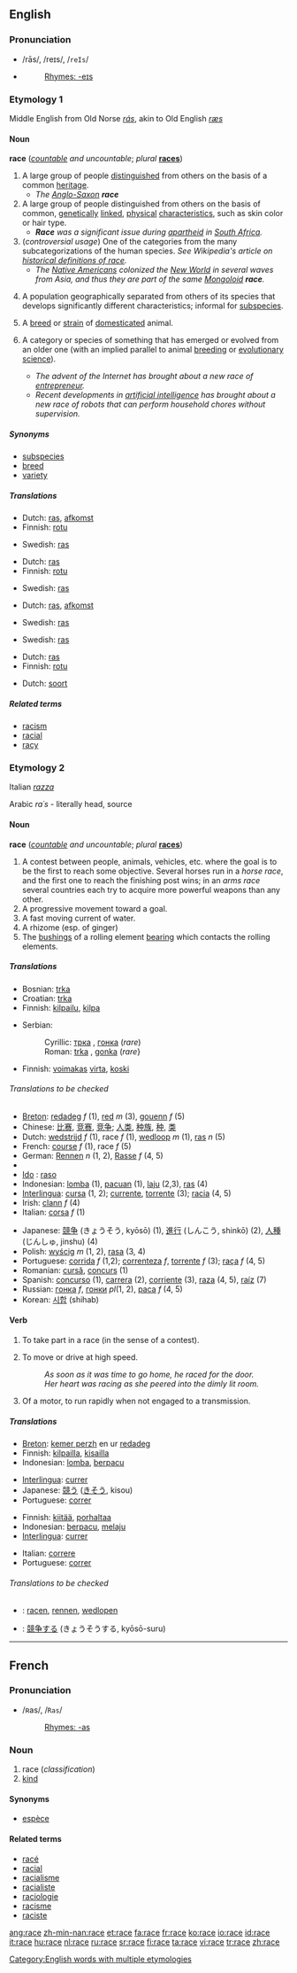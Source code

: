 ==English==

{{rank|fast|middle|effort|881|race|ladies|rise|looks}}

===Pronunciation===
*/rās/, /reɪs/, /<tt>reIs</tt>/
*{{audio|en-us-race.ogg|Audio (US)}}
*:[[Rhymes:English:-eɪs|Rhymes: -eɪs]]

===Etymology 1===
Middle English from Old Norse ''[[rás]]'', akin to Old English ''[[ræs]]''

====Noun====
'''race''' (''[[countable]] and uncountable''; ''plural'' '''[[races]]''')

# A large group of people [[distinguish]]ed from others on the basis of a common [[heritage]].
#* ''The [[Anglo-Saxon]] '''race'''''
# A large group of people distinguished from others on the basis of common, [[genetically]] [[linked]], [[physical]] [[characteristic]]s, such as skin color or hair type.
#* '''''Race''' was a significant issue during [[apartheid]] in [[South Africa]].''
# (''controversial usage'') One of the categories from the many subcategorizations of the human species. ''See Wikipedia's article on [[w:Race_(historical_definitions)|historical definitions of race]].''
#* ''The [[Native American]]s colonized the [[New World]] in several waves from Asia, and thus they are part of the same [[Mongoloid]] '''race'''.''
# {{biology}} A population geographically separated from others of its species that develops significantly different characteristics; informal for [[subspecies]].
# A [[breed]] or [[strain]] of [[domesticate]]d animal.
# {{figurative}} A category or species of something that has emerged or evolved from an older one (with an implied parallel to animal [[breeding]] or [[evolutionary science]]).
#* ''The advent of the Internet has brought about a new race of [[entrepreneur]].''
#* ''Recent developments in [[artificial intelligence]] has brought about a new race of robots that can perform household chores without supervision.''

=====Synonyms=====
* [[subspecies]]
* [[breed]]
* [[variety]]

=====Translations=====
{{trans-top|A large group of people set apart from others on the basis of a common heritage}}
*Dutch: [[ras]], [[afkomst]]
*Finnish: [[rotu]]
{{trans-mid}}
*Swedish: [[ras]] {{c}}
{{trans-bottom}}

{{trans-top|A large group of people set apart from others on the basis of common, genetically-linked, physical characteristics}}
*Dutch: [[ras]]
*Finnish: [[rotu]]
{{trans-mid}}
*Swedish: [[ras]] {{c}}
{{trans-bottom}}

{{trans-top|One of the categories from the many subcategorizations of the human species}}
*Dutch: [[ras]], [[afkomst]]
{{trans-mid}}
*Swedish: [[ras]] {{c}}
{{trans-bottom}}

{{trans-top|A population geographically separated from others of its species that develops significantly different characteristics; informal for subspecies}}
{{trans-mid}}
*Swedish: [[ras]] {{c}}
{{trans-bottom}}

{{trans-top|A breed or strain of domesticated animal}}
*Dutch: [[ras]]
*Finnish: [[rotu]]
{{trans-mid}}
{{trans-bottom}}

{{trans-top|A category or species of something that has emerged or evolved from an older one}}
*Dutch: [[soort]]
{{trans-mid}}
{{trans-bottom}}

=====Related terms=====
* [[racism]]
* [[racial]]
* [[racy]]

===Etymology 2===
Italian ''[[razza]]''

Arabic ''ra´s'' - literally head, source

====Noun====
'''race''' (''[[countable]] and uncountable''; ''plural'' '''[[races]]''')

# A contest between people, animals, vehicles, etc. where the goal is to be the first to reach some objective. Several horses run in a ''horse race'', and the first one to reach the finishing post wins; in an ''arms race'' several countries each try to acquire more powerful weapons than any other.
# A progressive movement toward a goal.
# A fast moving current of water.
# A rhizome (esp. of ginger)
# The [[bushing]]s of a rolling element [[bearing]] which contacts the rolling elements.

=====Translations=====
{{trans-top|A contest}}
*Bosnian: [[trka]] {{f}}
*Croatian: [[trka]] {{f}}
*Finnish: [[kilpailu]], [[kilpa]]
{{trans-mid}}
*Serbian:
*:Cyrillic: [[трка]] {{f}}, [[гонка]] {{f}} (''rare'')
*:Roman: [[trka]] {{f}}, [[gonka]] {{f}} (''rare''}
{{trans-bottom}}

{{trans-top|A progressive movement toward a goal}}
{{trans-mid}}
{{trans-bottom}}

{{trans-top|A fast moving current of water}}
*Finnish: [[voimakas]] [[virta]], [[koski]]
{{trans-mid}}
{{trans-bottom}}

{{trans-top|A rhizome}}
{{trans-mid}}
{{trans-bottom}}

{{trans-top|The bushings of a rolling element}}
{{trans-mid}}
{{trans-bottom}}

======Translations to be checked======
{{checktrans}}
{{top}}
*[[Breton]]: [[redadeg]] ''f'' (1), [[red#Breton|red]] ''m'' (3), [[gouenn]] ''f'' (5)
*Chinese: [[比赛]], [[竞赛]], [[竞争]]; [[人类]], [[种族]], [[种]], [[类]]
*Dutch: [[wedstrijd]] ''f'' (1), race ''f'' (1), [[wedloop]] ''m'' (1), [[ras]] ''n'' (5)
*French: [[course#French|course]] ''f'' (1), race ''f'' (5)
*German: [[Rennen]] ''n'' (1, 2), [[Rasse]] ''f'' (4, 5)
*{{hu1|verseny}}
* [[Ido]] : [[raso]]
*Indonesian: [[lomba]] (1), [[pacu]]an (1), [[laju]] (2,3), [[ras]] (4)
*[[Interlingua]]: [[cursa]] (1, 2); [[currente]], [[torrente#Interlingua|torrente]] (3); [[racia]] (4, 5)
*Irish: [[clann]] ''f'' (4)
*Italian: [[corsa#Italian|corsa]] ''f'' (1)
{{mid}}
*Japanese: [[競争]] (きょうそう, kyōsō) (1), [[進行]] (しんこう, shinkō) (2), [[人種]] (じんしゅ, jinshu) (4)
*Polish: [[wyścig]] ''m'' (1, 2), [[rasa]] (3, 4)
*Portuguese: [[corrida#Portuguese|corrida]] ''f'' (1,2); [[correnteza]] ''f'', [[torrente#Portuguese|torrente]] ''f'' (3); [[raça]] ''f'' (4, 5)
*Romanian: [[cursă]], [[concurs]] (1)
*Spanish: [[concurso]] (1), [[carrera]] (2), [[corriente]] (3), [[raza]] (4, 5), [[raíz]] (7)
*Russian: [[гонка]] ''f'', [[гонки]] ''pl''(1, 2), [[раса]] ''f'' (4, 5)
*Korean: [[시합]] (shihab)
{{bottom}}

====Verb====
{{en-verb|rac|ing}}

# {{intransitive}} To take part in a race (in the sense of a contest).
# {{intransitive}} To move or drive at high speed.
#:''As soon as it was time to go home, he raced for the door.''
#:''Her heart was racing as she peered into the dimly lit room.''
# {{intransitive}} Of a motor, to run rapidly when not engaged to a transmission.

=====Translations=====
{{trans-top|To take part in a race}}
*[[Breton]]: [[kemer perzh]] en ur [[redadeg]]
*Finnish: [[kilpailla]], [[kisailla]]
*Indonesian: [[lomba]], [[pacu|berpacu]]
{{trans-mid}}
*[[Interlingua]]: [[currer]]
*Japanese: [[競う]] ([[きそう]], kisou)
*Portuguese: [[correr]]
{{trans-bottom}}

{{trans-top|To move or drive at high speed}}
*Finnish: [[kiitää]], [[porhaltaa]]
*Indonesian: [[pacu|berpacu]], [[laju|melaju]]
*[[Interlingua]]: [[currer]]
{{trans-mid}}
*Italian: [[correre]]
*Portuguese: [[correr]]
{{trans-bottom}}

{{trans-top|Of a motor, to run rapidly when not engaged to a transmission}}
{{trans-mid}}
{{trans-bottom}}

======Translations to be checked======
{{checktrans}}
{{top}}
*{{ttbc|Dutch}}: [[racen]], [[rennen]], [[wedlopen]]
{{mid}}
*{{ttbc|Japanese}}: [[競争]]する (きょうそうする, kyōsō-suru)
{{bottom}}

[[Category:English words with multiple etymologies]]

----

==French==

===Pronunciation===
*/ʀas/, /<tt>Ras</tt>/
*:[[Rhymes:French:-as|Rhymes: -as]]

===Noun===
{{fr-noun|f}}

# race (''classification'')
# [[kind]]

====Synonyms====
*[[espèce]]

====Related terms====

*[[racé]]
*[[racial]]
*[[racialisme]]
*[[racialiste]]
*[[raciologie]]
*[[racisme]]
*[[raciste]]

[[ang:race]]
[[zh-min-nan:race]]
[[et:race]]
[[fa:race]]
[[fr:race]]
[[ko:race]]
[[io:race]]
[[id:race]]
[[it:race]]
[[hu:race]]
[[nl:race]]
[[ru:race]]
[[sr:race]]
[[fi:race]]
[[ta:race]]
[[vi:race]]
[[tr:race]]
[[zh:race]]